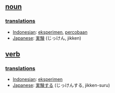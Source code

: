 == [[noun]] ==

=== [[translation]]s ===
*[[Indonesian]]: [[eksperimen]], [[coba|percobaan]]
*[[Japanese]]: [[実験]] (じっけん, jikken)

== [[verb]] ==

=== [[translation]]s ===
*[[Indonesian]]: [[eksperimen]]
*[[Japanese]]: [[実験する]] (じっけんする, jikken-suru)